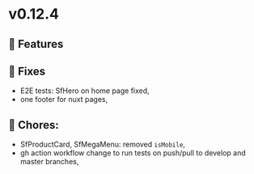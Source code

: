 
<Meta title="Releases/v0.12.x - Latest/v0.12.4 - Latest/Change log" />

# v0.12.4

## 🚀 Features


## 🐛 Fixes

- E2E tests: SfHero on home page fixed,
- one footer for nuxt pages,

## 🧹 Chores:

- SfProductCard, SfMegaMenu: removed `isMobile`,
- gh action workflow change to run tests on push/pull to develop and master branches,
